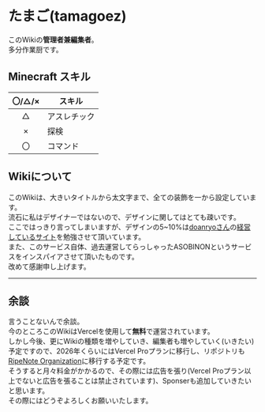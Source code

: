 # たまご(tamagoez)
このWikiの**管理者兼編集者**。  
多分作業厨です。

## Minecraft スキル
| 〇/△/× | スキル |
| :--: | --- |
| △ | アスレチック |
| × | 探検 |
| 〇 | コマンド |

## Wikiについて
このWikiは、大きいタイトルから太文字まで、全ての装飾を一から設定しています。  
流石に私はデザイナーではないので、デザインに関してはとても疎いです。  
ここではっきり言ってしまいますが、デザインの5~10%は[doanryoさん](https://github.com/doanryo)の[経営しているサイト](https://doanryo.com)を勉強させて頂いています。  
また、このサービス自体、過去運営してらっしゃったASOBINONというサービスをインスパイアさせて頂いたものです。  
改めて感謝申し上げます。

---

## 余談
言うことないんで余談。  
今のところこのWikiはVercelを使用して**無料**で運営されています。  
しかし今後、更にWikiの種類を増やしていき、編集者も増やしていく(いきたい)予定ですので、2026年くらいにはVercel Proプランに移行し、リポジトリも[RipeNote Organization](https://github.com/ripenote)に移行する予定です。  
そうすると月々料金がかかるので、その際には広告を張り(Vercel Proプラン以上でないと広告を張ることは禁止されています)、Sponserも追加していきたいと思います。  
その際にはどうぞよろしくお願いいたします。
